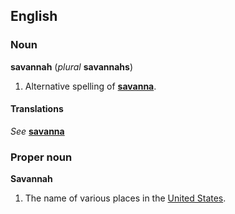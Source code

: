 ==English==
===Noun===
'''savannah''' (''plural'' '''savannahs''')

#Alternative spelling of '''[[savanna]]'''.

====Translations====
''See'' '''[[savanna]]'''

===Proper noun===
'''Savannah'''
{{wikipedia}}

#The name of various places in the [[United States]].